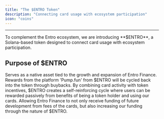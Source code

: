 ```yaml
---
title: "The $ENTRO Token"
description: "Connecting card usage with ecosystem participation"
icon: "coins"
---
```


---

<Tip>
To complement the Entro ecosystem, we are introducing **$ENTRO**, a Solana-based token designed to connect card usage with ecosystem participation.
</Tip>

## Purpose of $ENTRO

<AccordionGroup>
  <Accordion title="Ecosystem Utility">
    Serves as a native asset tied to the growth and expansion of Entro Finance.
  </Accordion>

  <Accordion title="Holder Rewards">
    Rewards from the platform 'Pump.fun' from $ENTRO will be cycled back into the token through buybacks.
  </Accordion>

  <Accordion title="Flywheel System">
    By combining card activity with token incentives, $ENTRO creates a self-reinforcing cycle where users can be rewarded passively from benefits of being a token holder and using our cards.
  </Accordion>

  <Accordion title="Further Funding">
    Allowing Entro Finance to not only receive funding of future development from fees of the cards, but also increasing our funding through the nature of $ENTRO.
  </Accordion>
</AccordionGroup>
